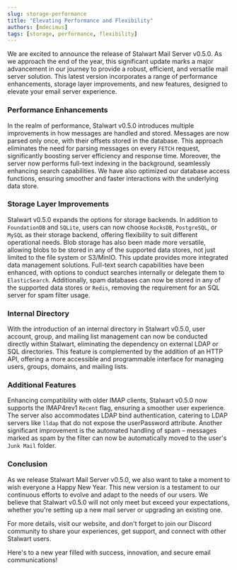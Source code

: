 ```yaml
---
slug: storage-performance
title: "Elevating Performance and Flexibility"
authors: [mdecimus]
tags: [storage, performance, flexibility]
---
```


We are excited to announce the release of Stalwart Mail Server v0.5.0. As we approach the end of the year, this significant update marks a major advancement in our journey to provide a robust, efficient, and versatile mail server solution. This latest version incorporates a range of performance enhancements, storage layer improvements, and new features, designed to elevate your email server experience.

### Performance Enhancements

In the realm of performance, Stalwart v0.5.0 introduces multiple improvements in how messages are handled and stored. Messages are now parsed only once, with their offsets stored in the database. This approach eliminates the need for parsing messages on every `FETCH` request, significantly boosting server efficiency and response time. Moreover, the server now performs full-text indexing in the background, seamlessly enhancing search capabilities. We have also optimized our database access functions, ensuring smoother and faster interactions with the underlying data store.

### Storage Layer Improvements

Stalwart v0.5.0 expands the options for storage backends. In addition to `FoundationDB` and `SQLite`, users can now choose `RocksDB`, `PostgreSQL`, or `MySQL` as their storage backend, offering flexibility to suit different operational needs. Blob storage has also been made more versatile, allowing blobs to be stored in any of the supported data stores, not just limited to the file system or S3/MinIO. This update provides more integrated data management solutions. Full-text search capabilities have been enhanced, with options to conduct searches internally or delegate them to `ElasticSearch`. Additionally, spam databases can now be stored in any of the supported data stores or `Redis`, removing the requirement for an SQL server for spam filter usage.

### Internal Directory

With the introduction of an internal directory in Stalwart v0.5.0, user account, group, and mailing list management can now be conducted directly within Stalwart, eliminating the dependency on external LDAP or SQL directories. This feature is complemented by the addition of an HTTP API, offering a more accessible and programmable interface for managing users, groups, domains, and mailing lists.

### Additional Features

Enhancing compatibility with older IMAP clients, Stalwart v0.5.0 now supports the IMAP4rev1 `Recent` flag, ensuring a smoother user experience. The server also accommodates LDAP bind authentication, catering to LDAP servers like `lldap` that do not expose the userPassword attribute. Another significant improvement is the automated handling of spam – messages marked as spam by the filter can now be automatically moved to the user's `Junk Mail` folder.

### Conclusion

As we release Stalwart Mail Server v0.5.0, we also want to take a moment to wish everyone a Happy New Year. This new version is a testament to our continuous efforts to evolve and adapt to the needs of our users. We believe that Stalwart v0.5.0 will not only meet but exceed your expectations, whether you're setting up a new mail server or upgrading an existing one.

For more details, visit our website, and don't forget to join our Discord community to share your experiences, get support, and connect with other Stalwart users.

Here's to a new year filled with success, innovation, and secure email communications!
